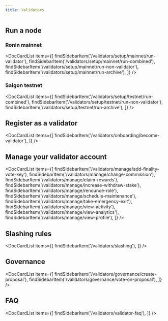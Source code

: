 ```yaml
---
title: Validators
---
```



## Run a node

### Ronin mainnet

<DocCardList items={[
    findSidebarItem('/validators/setup/mainnet/run-validator'),
    findSidebarItem('/validators/setup/mainnet/run-combined'),
    findSidebarItem('/validators/setup/mainnet/run-non-validator'),
    findSidebarItem('/validators/setup/mainnet/run-archive'),
    ]} />

### Saigon testnet

<DocCardList items={[
    findSidebarItem('/validators/setup/testnet/run-combined'),
    findSidebarItem('/validators/setup/testnet/run-non-validator'),
    findSidebarItem('/validators/setup/testnet/run-archive'),
    ]} />

## Register as a validator

<DocCardList items={[
    findSidebarItem('/validators/onboarding/become-validator'),
    ]} />

## Manage your validator account

<DocCardList items={[
    findSidebarItem('/validators/manage/add-finality-vote-key'),
    findSidebarItem('/validators/manage/change-commission'),
    findSidebarItem('/validators/manage/claim-rewards'),
    findSidebarItem('/validators/manage/increase-withdraw-stake'),
    findSidebarItem('/validators/manage/renounce-role'),
    findSidebarItem('/validators/manage/schedule-maintenance'),
    findSidebarItem('/validators/manage/take-emergency-exit'),
    findSidebarItem('/validators/manage/view-activity'),
    findSidebarItem('/validators/manage/view-analytics'),
    findSidebarItem('/validators/manage/view-profile'),
    ]} />

## Slashing rules

<DocCardList items={[
    findSidebarItem('/validators/slashing'),
    ]} />

## Governance

<DocCardList items={[
    findSidebarItem('/validators/governance/create-proposal'),
    findSidebarItem('/validators/governance/vote-on-proposal'),
    ]} />

## FAQ

<DocCardList items={[
    findSidebarItem('/validators/validator-faq'),
    ]} />

